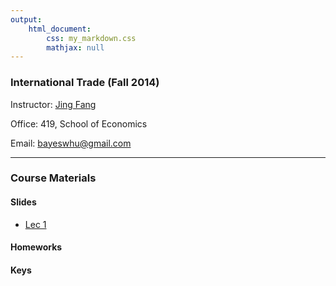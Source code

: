```yaml
---
output: 
    html_document:
        css: my_markdown.css
        mathjax: null
---
```


### International Trade (Fall 2014)

Instructor: [Jing Fang](http://bayeswhu.github.io)

Office: 419, School of Economics

Email: [bayeswhu@gmail.com](bayeswhu@gmail.com)

-----

### Course Materials

#### Slides

- [Lec 1](trade/Lec1.html)

<!-- - [Lec 2](r/Lec2.html) -->

<!-- - [Lec 3](r/Lec3.html) -->

<!-- - [Lec 4](r/Lec4.html) -->

<!-- - [Lec 5](r/Lec5.html) -->

<!-- - [Lec 6](r/Lec6.html) -->

<!-- - [Lec 7](r/Lec7.html) -->

#### Homeworks

<!-- - [Homework 1](r/CE1.html) -->

<!-- - [Homework 2](r/CE2.html) -->

<!-- - [Homework 3](r/CE3.html) -->

<!-- - [Homework 4](r/CE4.html) -->

<!-- - [Homework 5](r/CE5.html) -->

<!-- - [Homework 6](r/CE6.html) -->

<!-- - [Homework 7](r/CE7.html) -->

<!-- - [Homework 8](r/CE8.html) -->

<!-- - [Homework 9](r/CE9.html) -->

#### Keys

<!-- - [Key 1](r/CE1_key.html) -->

<!-- - [Key 2](r/CE2_key.html) -->

<!-- - [Key 3](r/CE3_key.html) -->

<!-- - [Key 4](r/CE4_key.html) -->

<!-- - [Key 5](r/CE5_key.html) -->

<!-- - [Key 6](r/CE6_key.html) -->

<!-- - [Key 7](r/CE7_key.html) -->

<!-- - [Key 8](r/CE8_key.html) -->

<!-- - [Key 9](r/CE9_key.html) -->
